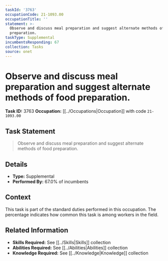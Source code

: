 ```yaml
---
taskId: '3763'
occupationCode: 21-1093.00
occupationTitle: ''
statement: >-
  Observe and discuss meal preparation and suggest alternate methods of food
  preparation.
taskType: Supplemental
incumbentsResponding: 67
collection: Tasks
source: onet
---
```

# Observe and discuss meal preparation and suggest alternate methods of food preparation.

**Task ID:** 3763
**Occupation:** [[../Occupations|Occupation]] with code `21-1093.00`

## Task Statement

> Observe and discuss meal preparation and suggest alternate methods of food preparation.

## Details

- **Type:** Supplemental
- **Performed By:** 67.0% of incumbents

## Context

This task is part of the standard duties performed in this occupation. The percentage indicates how common this task is among workers in the field.

## Related Information

- **Skills Required:** See [[../Skills|Skills]] collection
- **Abilities Required:** See [[../Abilities|Abilities]] collection
- **Knowledge Required:** See [[../Knowledge|Knowledge]] collection
